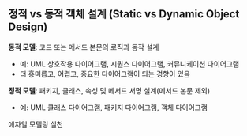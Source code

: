 ## 정적 vs 동적 객체 설계 (Static vs Dynamic Object Design)
**동적 모델**: 코드 또는 메서드 본문의 로직과 동작 설계
- 예: UML 상호작용 다이어그램, 시퀀스 다이어그램, 커뮤니케이션 다이어그램
- 더 흥미롭고, 어렵고, 중요한 다이어그램이 되는 경향이 있음

**정적 모델**: 패키지, 클래스, 속성 및 메서드 서명 설계(메서드 본문 제외)
- 예: UML 클래스 다이어그램, 패키지 다이어그램, 객체 다이어그램

애자일 모델링 실천